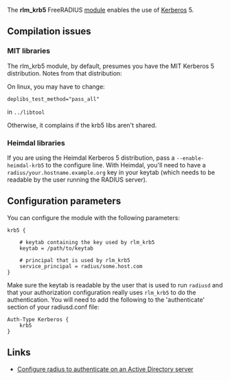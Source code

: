 The '''rlm_krb5''' FreeRADIUS [[module]] enables the use of [[Kerberos]] 5.

{{Default in the server source|src/modules/rlm_krb5/}}

== Compilation issues ==

{{Default in the server source|doc/rlm_krb5}}

=== MIT libraries ===

The rlm_krb5 module, by default, presumes you have the MIT Kerberos 5
distribution. Notes from that distribution:

On linux, you may have to change:

 deplibs_test_method="pass_all"

in <tt>../libtool</tt>

Otherwise, it complains if the krb5 libs aren't shared.

=== Heimdal libraries ===

If you are using the Heimdal Kerberos 5 distribution, pass a
<tt>--enable-heimdal-krb5</tt> to the configure line. With Heimdal, you'll need
to have a <tt>radius/your.hostname.example.org</tt> key in your keytab (which needs
to be readable by the user running the RADIUS server).

== Configuration parameters ==

{{Default in the server source|raddb/modules/krb5}}

You can configure the module with the following parameters:

 krb5 {

     # keytab containing the key used by rlm_krb5
     keytab = /path/to/keytab
    
     # principal that is used by rlm_krb5
     service_principal = radius/some.host.com
 }

Make sure the keytab is readable by the user that is used to run <tt>radiusd</tt> and that your authorization configuration really uses 
<tt>rlm_krb5</tt> to do the authentication.  You will need to add the following to the 'authenticate' section of your radiusd.conf file:

 Auth-Type Kerberos {
     krb5
 }

== Links ==

* [http://archives.free.net.ph/message/20060104.153134.68c5be76.en.html Configure radius to authenticate on an Active Directory server]
